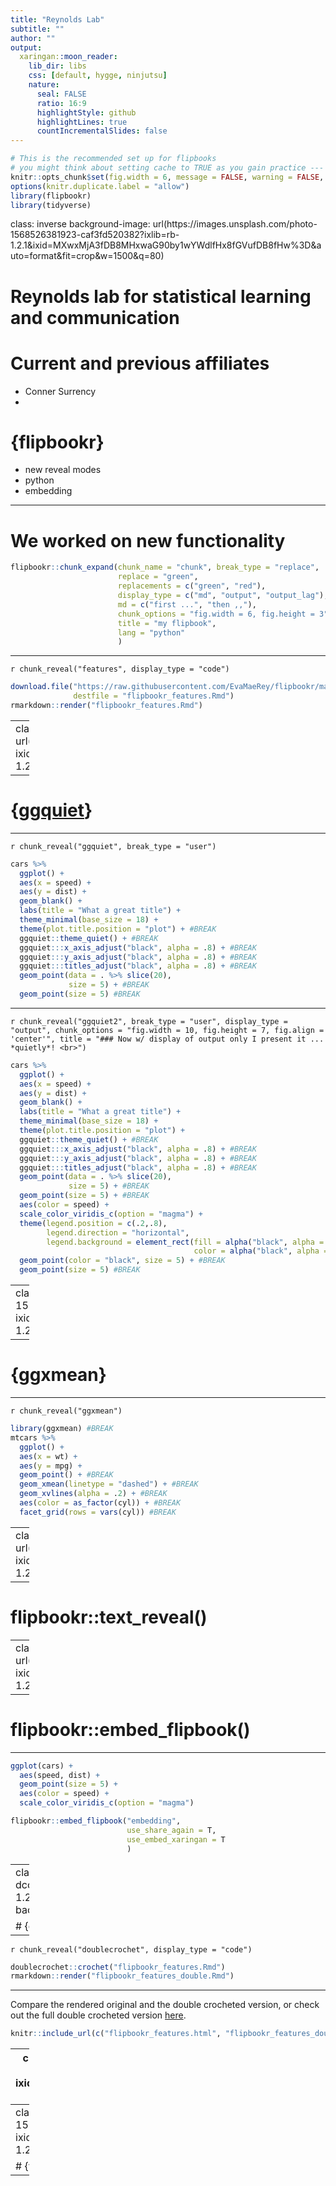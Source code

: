 ```yaml
---
title: "Reynolds Lab"
subtitle: ""
author: ""
output:
  xaringan::moon_reader:
    lib_dir: libs
    css: [default, hygge, ninjutsu]
    nature:
      seal: FALSE
      ratio: 16:9
      highlightStyle: github
      highlightLines: true
      countIncrementalSlides: false
---
```





```r
# This is the recommended set up for flipbooks
# you might think about setting cache to TRUE as you gain practice --- building flipbooks from scratch can be time consuming
knitr::opts_chunk$set(fig.width = 6, message = FALSE, warning = FALSE, comment = "", cache = T)
options(knitr.duplicate.label = "allow")
library(flipbookr)
library(tidyverse)
```

class: inverse
background-image: url(https://images.unsplash.com/photo-1568526381923-caf3fd520382?ixlib=rb-1.2.1&ixid=MXwxMjA3fDB8MHxwaG90by1wYWdlfHx8fGVufDB8fHw%3D&auto=format&fit=crop&w=1500&q=80)


# Reynolds lab for statistical learning and communication



# Current and previous affiliates

- Conner Surrency
-



# {flipbookr}

- new reveal modes
- python
- embedding


---

# We worked on new functionality


```r
flipbookr::chunk_expand(chunk_name = "chunk", break_type = "replace", 
                        replace = "green",
                        replacements = c("green", "red"),
                        display_type = c("md", "output", "output_lag"), 
                        md = c("first ...", "then ,,"),
                        chunk_options = "fig.width = 6, fig.height = 3",
                        title = "my flipbook",
                        lang = "python"
                        )
```


---

`r chunk_reveal("features", display_type = "code")`


```r
download.file("https://raw.githubusercontent.com/EvaMaeRey/flipbookr/master/inst/rmarkdown/templates/most-features/skeleton/skeleton.Rmd", 
              destfile = "flipbookr_features.Rmd")
rmarkdown::render("flipbookr_features.Rmd")
```


---
class: inverse, right
background-image: url(https://images.unsplash.com/photo-1559533352-2a5655ff467b?ixid=MXwxMjA3fDB8MHxwaG90by1wYWdlfHx8fGVufDB8fHw%3D&ixlib=rb-1.2.1&auto=format&fit=crop&w=1500&q=80)
background-size: cover

--

# {[ggquiet](https://github.com/EvaMaeRey/ggquiet)}



---

`r chunk_reveal("ggquiet", break_type = "user")`



```r
cars %>% 
  ggplot() + 
  aes(x = speed) +
  aes(y = dist) +
  geom_blank() + 
  labs(title = "What a great title") +
  theme_minimal(base_size = 18) +
  theme(plot.title.position = "plot") + #BREAK
  ggquiet::theme_quiet() + #BREAK
  ggquiet:::x_axis_adjust("black", alpha = .8) + #BREAK
  ggquiet:::y_axis_adjust("black", alpha = .8) + #BREAK
  ggquiet:::titles_adjust("black", alpha = .8) + #BREAK
  geom_point(data = . %>% slice(20),
             size = 5) + #BREAK
  geom_point(size = 5) #BREAK
```



---

`r chunk_reveal("ggquiet2", break_type = "user", display_type = "output", chunk_options = "fig.width = 10, fig.height = 7, fig.align = 'center'", title = "### Now w/ display of output only I present it ... *quietly*! <br>")`

```r
cars %>% 
  ggplot() + 
  aes(x = speed) +
  aes(y = dist) +
  geom_blank() + 
  labs(title = "What a great title") +
  theme_minimal(base_size = 18) +
  theme(plot.title.position = "plot") +
  ggquiet::theme_quiet() + #BREAK
  ggquiet:::x_axis_adjust("black", alpha = .8) + #BREAK
  ggquiet:::y_axis_adjust("black", alpha = .8) + #BREAK
  ggquiet:::titles_adjust("black", alpha = .8) + #BREAK
  geom_point(data = . %>% slice(20),
             size = 5) + #BREAK
  geom_point(size = 5) + #BREAK
  aes(color = speed) +
  scale_color_viridis_c(option = "magma") +
  theme(legend.position = c(.2,.8),
        legend.direction = "horizontal",
        legend.background = element_rect(fill = alpha("black", alpha = 0), 
                                         color = alpha("black", alpha = 0))) +
  geom_point(color = "black", size = 5) + #BREAK
  geom_point(size = 5) #BREAK
```


---
class: inverse
background-image: url(https://images.unsplash.com/photo-1572291720677-d8d28ac52a5b?ixid=MXwxMjA3fDB8MHxwaG90by1wYWdlfHx8fGVufDB8fHw%3D&ixlib=rb-1.2.1&auto=format&fit=crop&w=1556&q=80)

--

# {ggxmean}

---

`r chunk_reveal("ggxmean")`


```r
library(ggxmean) #BREAK
mtcars %>% 
  ggplot() + 
  aes(x = wt) + 
  aes(y = mpg) +
  geom_point() + #BREAK
  geom_xmean(linetype = "dashed") + #BREAK
  geom_xvlines(alpha = .2) + #BREAK
  aes(color = as_factor(cyl)) + #BREAK
  facet_grid(rows = vars(cyl)) #BREAK
```

---
class: right, inverse
background-image: url(https://images.unsplash.com/photo-1517327832109-76f52a6c5eab?ixid=MXwxMjA3fDB8MHxwaG90by1wYWdlfHx8fGVufDB8fHw%3D&ixlib=rb-1.2.1&auto=format&fit=crop&w=1500&q=80)
background-size: contain

--

# flipbookr::text_reveal()

---
class: bottom, center, inverse
background-image: url(https://images.unsplash.com/photo-1578161467910-11ca4025aa0e?ixid=MXwxMjA3fDB8MHxwaG90by1wYWdlfHx8fGVufDB8fHw%3D&ixlib=rb-1.2.1&auto=format&fit=crop&w=1500&q=80)
background-size: contain

--

# flipbookr::embed_flipbook()


---

```r
ggplot(cars) +
  aes(speed, dist) +
  geom_point(size = 5) +
  aes(color = speed) + 
  scale_color_viridis_c(option = "magma")
```

```r
flipbookr::embed_flipbook("embedding", 
                          use_share_again = T,
                          use_embed_xaringan = T
                          )
```



---
class: inverse, bottom
background-image: url(https://images.unsplash.com/photo-1577635515158-dcce4789c8fb?ixlib=rb-1.2.1&ixid=MXwxMjA3fDB8MHxwaG90by1wYWdlfHx8fGVufDB8fHw%3D&auto=format&fit=crop&w=751&q=80)
background-size: cover


# {doublecrochet}



---

`r chunk_reveal("doublecrochet", display_type = "code")`


```r
doublecrochet::crochet("flipbookr_features.Rmd")
rmarkdown::render("flipbookr_features_double.Rmd")
```


---

Compare the rendered original and the double crocheted version, or check out the full double crocheted version [here](flipbookr_features_double.html).

```r
knitr::include_url(c("flipbookr_features.html", "flipbookr_features_double.html"))
```



---
class: inverse
background-image: url(https://images.unsplash.com/photo-1503694978374-8a2fa686963a?ixid=MXwxMjA3fDB8MHxwaG90by1wYWdlfHx8fGVufDB8fHw%3D&ixlib=rb-1.2.1&auto=format&fit=crop&w=1050&q=80)
background-size: cover

# {xaringanPrinter}


---
class: inverse
background-image: url(https://images.unsplash.com/photo-1588429750683-c423e17a10c0?ixid=MXwxMjA3fDB8MHxwaG90by1wYWdlfHx8fGVufDB8fHw%3D&ixlib=rb-1.2.1&auto=format&fit=crop&w=634&q=80)
background-size: contain

# {viztoc}


---
